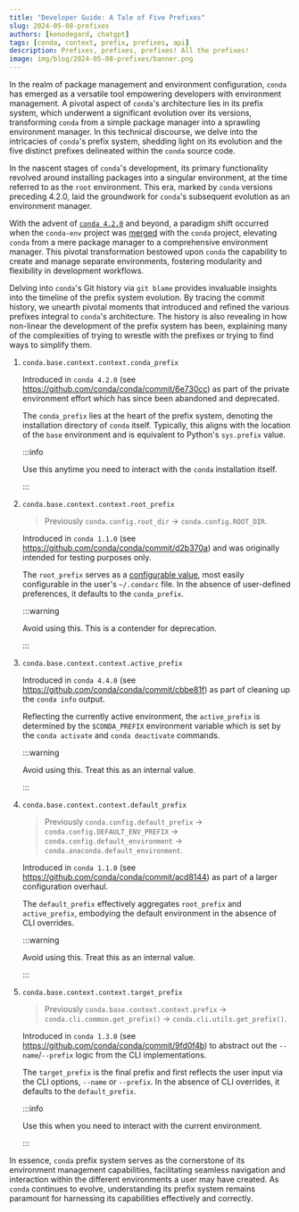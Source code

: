 ```yaml
---
title: "Developer Guide: A Tale of Five Prefixes"
slug: 2024-05-08-prefixes
authors: [kenodegard, chatgpt]
tags: [conda, context, prefix, prefixes, api]
description: Prefixes, prefixes, prefixes! All the prefixes!
image: img/blog/2024-05-08-prefixes/banner.png
---
```


[conda-env-pr]: https://github.com/conda/conda/pull/2950
[conda-4.2.0]: https://github.com/conda/conda/releases/tag/4.2.0
[condarc]: https://docs.conda.io/projects/conda/en/stable/user-guide/configuration/use-condarc.html

In the realm of package management and environment configuration, `conda` has
emerged as a versatile tool empowering developers with environment management. A
pivotal aspect of `conda`'s architecture lies in its prefix system, which
underwent a significant evolution over its versions, transforming `conda` from a
simple package manager into a sprawling environment manager. In this technical
discourse, we delve into the intricacies of `conda`'s prefix system, shedding
light on its evolution and the five distinct prefixes delineated within the
`conda` source code.

In the nascent stages of `conda`'s development, its primary functionality
revolved around installing packages into a singular environment, at the time
referred to as the `root` environment. This era, marked by `conda` versions
preceding 4.2.0, laid the groundwork for `conda`'s subsequent evolution as an
environment manager.

With the advent of [`conda 4.2.0`][conda-4.2.0] and beyond, a paradigm shift
occurred when the `conda-env` project was [merged][conda-env-pr] with the
`conda` project, elevating `conda` from a mere package manager to a
comprehensive environment manager. This pivotal transformation bestowed upon
`conda` the capability to create and manage separate environments, fostering
modularity and flexibility in development workflows.

Delving into `conda`'s Git history via `git blame` provides invaluable insights
into the timeline of the prefix system evolution. By tracing the commit history,
we unearth pivotal moments that introduced and refined the various prefixes
integral to `conda`'s architecture. The history is also revealing in how
non-linear the development of the prefix system has been, explaining many of the
complexities of trying to wrestle with the prefixes or trying to find ways to
simplify them.

1. `conda.base.context.context.conda_prefix`

   Introduced in `conda 4.2.0` (see https://github.com/conda/conda/commit/6e730cc)
   as part of the private environment effort which has since been abandoned and
   deprecated.

   The `conda_prefix` lies at the heart of the prefix system, denoting the
   installation directory of `conda` itself. Typically, this aligns with the
   location of the `base` environment and is equivalent to Python's `sys.prefix`
   value.

   :::info

   Use this anytime you need to interact with the `conda` installation itself.

   :::

2. `conda.base.context.context.root_prefix`

   > Previously `conda.config.root_dir` → `conda.config.ROOT_DIR`.

   Introduced in `conda 1.1.0` (see https://github.com/conda/conda/commit/d2b370a)
   and was originally intended for testing purposes only.

   The `root_prefix` serves as a [configurable value][condarc], most easily
   configurable in the user's `~/.condarc` file. In the absence of user-defined
   preferences, it defaults to the `conda_prefix`.

   :::warning

   Avoid using this. This is a contender for deprecation.

   :::

3. `conda.base.context.context.active_prefix`

   Introduced in `conda 4.4.0` (see https://github.com/conda/conda/commit/cbbe81f)
   as part of cleaning up the `conda info` output.

   Reflecting the currently active environment, the `active_prefix` is determined
   by the `$CONDA_PREFIX` environment variable which is set by the `conda activate`
   and `conda deactivate` commands.

   :::warning

   Avoid using this. Treat this as an internal value.

   :::

4. `conda.base.context.context.default_prefix`

   > Previously `conda.config.default_prefix` → `conda.config.DEFAULT_ENV_PREFIX` →
   > `conda.config.default_environment` → `conda.anaconda.default_environment`.

   Introduced in `conda 1.1.0` (see https://github.com/conda/conda/commit/acd8144)
   as part of a larger configuration overhaul.

   The `default_prefix` effectively aggregates `root_prefix` and `active_prefix`,
   embodying the default environment in the absence of CLI overrides.

   :::warning

   Avoid using this. Treat this as an internal value.

   :::

5. `conda.base.context.context.target_prefix`

   > Previously `conda.base.context.context.prefix` →
   > `conda.cli.common.get_prefix()` → `conda.cli.utils.get_prefix()`.

   Introduced in `conda 1.3.0` (see https://github.com/conda/conda/commit/9fd0f4b)
   to abstract out the `--name`/`--prefix` logic from the CLI implementations.

   The `target_prefix` is the final prefix and first reflects the user input via
   the CLI options, `--name` or `--prefix`. In the absence of CLI overrides, it
   defaults to the `default_prefix`.

   :::info

   Use this when you need to interact with the current environment.

   :::

In essence, `conda` prefix system serves as the cornerstone of its environment
management capabilities, facilitating seamless navigation and interaction within
the different environments a user may have created. As `conda` continues to
evolve, understanding its prefix system remains paramount for harnessing its
capabilities effectively and correctly.
